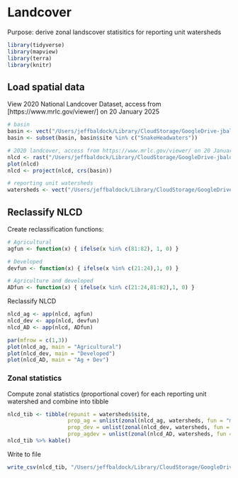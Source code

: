 # Landcover

Purpose: derive zonal landscover statisitics for reporting unit watersheds

```r
library(tidyverse)
library(mapview)
library(terra)
library(knitr)
```


## Load spatial data

View 2020 National Landcover Dataset, access from [https://www.mrlc.gov/viewer/] on 20 January 2025
```r
# basin
basin <- vect("/Users/jeffbaldock/Library/CloudStorage/GoogleDrive-jbaldock@uwyo.edu/Shared drives/wyo-coop-baldock/UWyoming/Snake River Cutthroat/Data/Spatial/Basin Delineation/BasinDelineation/MajorBasins_Watersheds.shp") 
basin <- subset(basin, basin$site %in% c("SnakeHeadwaters"))

# 2020 landcover, access from https://www.mrlc.gov/viewer/ on 20 January 2025
nlcd <- rast("/Users/jeffbaldock/Library/CloudStorage/GoogleDrive-jbaldock@uwyo.edu/Shared drives/wyo-coop-baldock/UWyoming/Snake River Cutthroat/Analyses/Snake River GSI Quarto/Landscape Covariates/Landcover/Annual_NLCD_LndCov_2020.tiff")
plot(nlcd)
nlcd <- project(nlcd, crs(basin))

# reporting unit watersheds
watersheds <- vect("/Users/jeffbaldock/Library/CloudStorage/GoogleDrive-jbaldock@uwyo.edu/Shared drives/wyo-coop-baldock/UWyoming/Snake River Cutthroat/Analyses/Snake River GSI Quarto/Landscape Covariates/Watershed Delineation/RepUnits_Watersheds.shp")
```


## Reclassify NLCD

Create reclassification functions:
```r
# Agricultural
agfun <- function(x) { ifelse(x %in% c(81:82), 1, 0) }

# Developed
devfun <- function(x) { ifelse(x %in% c(21:24),1, 0) }

# Agriculture and developed
ADfun <- function(x) { ifelse(x %in% c(21:24,81:82),1, 0) }
```

Reclassify NLCD
```r
nlcd_ag <- app(nlcd, agfun)
nlcd_dev <- app(nlcd, devfun)
nlcd_AD <- app(nlcd, ADfun)

par(mfrow = c(1,3))
plot(nlcd_ag, main = "Agricultural")
plot(nlcd_dev, main = "Developed")
plot(nlcd_AD, main = "Ag + Dev")
```

### Zonal statistics

Compute zonal statistics (proportional cover) for each reporting unit watershed and combine into tibble
```r
nlcd_tib <- tibble(repunit = watersheds$site,
                   prop_ag = unlist(zonal(nlcd_ag, watersheds, fun = "mean")),
                   prop_dev = unlist(zonal(nlcd_dev, watersheds, fun = "mean")),
                   prop_agdev = unlist(zonal(nlcd_AD, watersheds, fun = "mean")))
nlcd_tib %>% kable()
```

Write to file
```r
write_csv(nlcd_tib, "/Users/jeffbaldock/Library/CloudStorage/GoogleDrive-jbaldock@uwyo.edu/Shared drives/wyo-coop-baldock/UWyoming/Snake River Cutthroat/Analyses/Snake River GSI Quarto/Landscape Covariates/Landcover/RepUnits_LandcoverSummary.csv")
```




